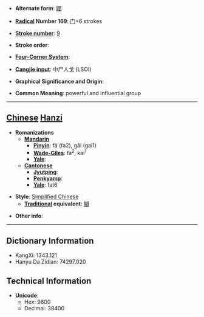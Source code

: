 * '''Alternate form''': [[閥]]

* '''[[Wiktionary:Chinese radical index| Radical]] Number 169''': [[Wiktionary:Chinese radical index 门|门]]+6 strokes

* '''[[Wiktionary:Chinese total strokes index|Stroke number]]''': [[Wiktionary:Chinese total strokes index 9|9]]

* '''Stroke order''': 

* '''[[Wiktionary:Chinese four corner index|Four-Corner System]]''': 

* '''[[Wiktionary:Chinese Cangjie index|Cangjie input]]''': 中尸人戈 (LSOI)

* '''Graphical Significance and Origin''': 

* '''Common Meaning''': powerful and influential group

----

== [[Chinese]] [[Hanzi]] ==

* '''Romanizations'''
** '''[[Mandarin]]'''
*** '''[[Pinyin]]''': fá (fa2), gāi (gai1)
*** '''[[Wade-Giles]]''': fa<sup>2</sup>, kai<sup>1</sup>
*** '''[[Yale]]''': 
** '''[[Cantonese]]'''
*** '''[[Jyutping]]''':
*** '''[[Penkyamp]]''': 
*** '''[[Yale]]''': fat6

* '''Style''': [[Simplified Chinese]] 
** '''[[Traditional Chinese|Traditional]] equivalent''': [[閥]]

* '''Other info''': 

----

== Dictionary Information ==

* KangXi: 1343.121
* Hanyu Da Zidian: 74297.020

== Technical Information ==

* '''Unicode''':
** Hex: 9600
** Decimal: 38400